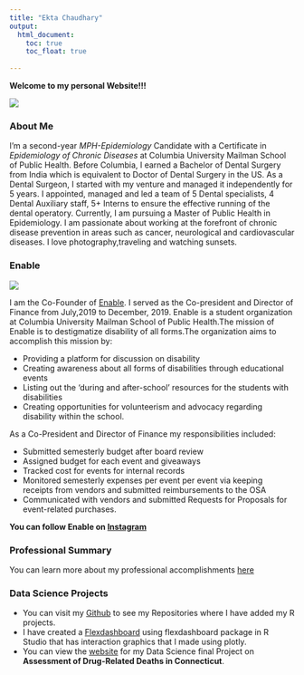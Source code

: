 ```yaml
---
title: "Ekta Chaudhary"
output: 
  html_document:
    toc: true
    toc_float: true
    
---
```

**Welcome to my personal Website!!!**

![](IMG_2820.JPG)

### **About Me**

I'm a second-year _MPH-Epidemiology_ Candidate with a Certificate in _Epidemiology of Chronic Diseases_ at Columbia University Mailman School of Public Health. 
Before Columbia, I earned a Bachelor of Dental Surgery from India which is equivalent to Doctor of Dental Surgery in the US. 
As a Dental Surgeon, I started with my venture and managed it independently for 5 years. I appointed, managed and led a team of 5 Dental specialists, 4 Dental Auxiliary staff, 5+ Interns to ensure the effective running of the dental operatory. 
Currently, I am pursuing a Master of Public Health in Epidemiology. 
I am passionate about working at the forefront of chronic disease prevention in areas such as cancer, neurological and cardiovascular diseases.
I love photography,traveling and watching sunsets.


### **Enable**

![](Enable.jpg)

I am the Co-Founder of [Enable](https://mailman-columbia.campuslabs.com/engage/organization/enable). I served as the Co-president and Director of Finance from July,2019 to December, 2019.
Enable is a student organization at Columbia University Mailman School of Public Health.The mission of Enable is to destigmatize disability of all forms.The organization aims to accomplish this mission by: 

* Providing a platform for discussion on disability
* Creating awareness about all forms of disabilities through educational events
* Listing out the ‘during and after-school’ resources for the students with disabilities
* Creating opportunities for volunteerism and advocacy regarding disability within the school.

As a Co-President and Director of Finance my responsibilities included:

* Submitted semesterly budget after board review
* Assigned budget for each event and giveaways
* Tracked cost for events for internal records
* Monitored semesterly expenses per event per event via keeping receipts from vendors and submitted reimbursements to the OSA
* Communicated with vendors and submitted Requests for Proposals for event-related purchases.

**You can follow Enable on [Instagram](https://www.instagram.com/enable_at_columbia/)**


### **Professional Summary**

You can learn more about my professional accomplishments [here](about-me.html)

### **Data Science Projects** 

* You can visit my [Github](http://github.com/Ekta1489/) to see my Repositories where I have added my R projects.
* I have created a [Flexdashboard](dashboard.html) using flexdashboard package in R Studio that has interaction graphics that I made using plotly. 
* You can view the [website](https://connzhang.github.io/finalproject.io/) for my Data Science final Project on **Assessment of Drug-Related Deaths in Connecticut**. 
